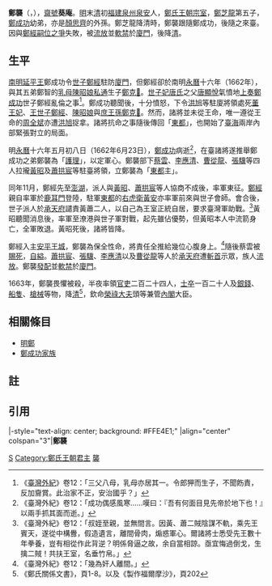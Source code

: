 {{Expand |time=2010-06-29T11:49:34+00:00 }}
{{東亞男性歷史人物
|名稱=鄭　襲<br><small>''ㄓㄥˋ ㄒㄧˊ''<small>
|身份 = 护理、东都主
|延平王代數=
|最高職務=[[榮祿大夫|榮祿大夫]]頭等兼管[[內閣|內閣]]大臣。
|前任=[[鄭森|鄭森]]
|繼任=[[鄭經|鄭經]]
|畫像=
|畫像大小=
|說明=
|在位=1662年
|年號=
|姓名=鄭襲
|封號=
|字=
|號=
|別名=
|出生年=
|立世子=
|逝世年=
|廟號=
|諡號=
|尊號=
|陵墓=
|父親=[[鄭芝龍|鄭芝龍]]
|嫡母=
|母親=[[田川氏_(鄭成功母)|翁太妃]]{{NoteTag|臺南[[延平郡王祠|延平郡王祠]]後殿中央祀有「翁太妃神位」。}}（追諡）
|王妃=
|夫人=
|翁主=
|兄弟=[[延平王|潮武王]][[鄭森|鄭森]]（鄭成功）<br>[[田川七左衛門|田川七左衛門]]<ref>中國歷史學會史學集刊，第7期，第41頁，中國歷史學會，1975</ref><ref>[https://books.google.com.tw/books?id=nV30CwAAQBAJ&pg=PA27 城邦舊事:十二本書看香港本土史(修訂版)] {{Wayback|url=https://books.google.com.tw/books?id=nV30CwAAQBAJ&pg=PA27 |date=20200215225717 }}，第27頁，徐承恩，Red Publish，2016-03-01</ref><br>[[鄭渡|鄭渡]]<br>[[鄭恩|鄭恩]]<br>[[鄭蔭_(明鄭)|鄭蔭]]<br>[[鄭默_(明鄭)|鄭默]]
|姊妹=[[鄭婉|鄭婉]]
|嫡兄弟=
|嫡姊妹=
|庶兄弟=
|庶姊妹=
|同胞兄弟=
|同胞姊妹=
|異母兄弟=
|異母姊妹=
|嫡子=
|庶子=
|嫡女=
|庶女=
|注釋=
}}
'''鄭襲'''（{{lang-nan-tw|鄭襲|tl=Tīnn Sip}}，{{bd|?||?|}}），[[齋號|齋號]]'''葵庵'''。[[明朝|明]]末[[清朝|清]]初[[福建省_(清)|福建]][[泉州府|泉州]][[晉江縣|泉安]]人，[[明鄭|鄭氏王朝]][[宗室|宗室]]，[[鄭芝龍|鄭芝龍]]第五子，[[鄭成功|鄭成功]]幼弟，亦是[[顏思齊|顏思齊]]的外孫。鄭芝龍降清時，鄭襲跟隨鄭成功，後隨之來臺。因與[[鄭經嗣位之爭|鄭經嗣位之爭]]失敗，被[[流放|流放]]並[[軟禁|軟禁]]於[[廈門|廈門]]，後降[[清朝|清]]。

==生平==

{{main|鄭經嗣位之爭}}
[[南明|南明]][[延平王|延平王]]鄭成功令[[世子|世子]][[鄭經|鄭經]]駐防[[廈門|廈門]]，但鄭經卻於南明[[永曆_(南明)|永曆]]十六年（1662年），與其五弟鄭智的[[乳母|乳母]][[陳昭娘|陳昭娘]][[私通|私通]]生子[[鄭克𡒉|鄭克𡒉]]。[[世子妃|世子妃]][[唐王妃_(東寧)|唐氏]]之父[[唐顯悅|唐顯悅]]氣憤地[[奏疏|上奏]][[鄭成功|鄭成功]]世子鄭經亂倫之事<ref>《[[臺灣外紀|臺灣外紀]]》卷12：「三父八母，乳母亦居其一。令郎狎而生子，不聞飭責，反加齎賞。此治家不正，安治國乎？」</ref>。鄭成功聽聞後，十分憤怒，下令[[洪旭|洪旭]]等駐廈將領處死[[董友|董王妃]]、[[世子|王世子]][[鄭經|鄭經]]、[[陳昭娘|陳昭娘]]與[[庶出子女|庶王孫]][[鄭克𡒉|鄭克𡒉]]。然而，諸將並未從王命，唯一遵從王命的[[周全斌|周全斌]]亦遭[[洪旭|洪旭]]捉拿。諸將抗命之事隨後傳回「[[承天府_(臺灣)|東都]]」，也開始了[[臺海|臺海]]兩岸內部緊張對立的局面。

明[[永曆_(南明)|永曆]]十六年五月初八日（1662年6月23日），[[鄭成功|鄭成功]]病逝<ref>《臺灣外紀》卷12：「成功偶感風寒……嘆曰：『吾有何面目見先帝於地下也！』以兩手抓其面而逝。」</ref>，在臺諸將遂推舉鄭成功之弟鄭襲為「[[留後|護理]]」，以定軍心。鄭襲部下[[蔡雲|蔡雲]]、[[李應清|李應清]]、[[曹從龍|曹從龍]]、[[張驥|張驥]]等四人拉攏[[黃昭|黃昭]]及[[蕭拱宸|蕭拱宸]]等駐臺將領，立鄭襲為「[[承天府_(臺灣)|東都]]主」。

同年11月，鄭經先至[[澎湖群島|澎湖]]，派人與[[黃昭|黃昭]]、[[蕭拱宸|蕭拱宸]]等人協商不成後，率軍東征。[[鄭經|鄭經]]親自率軍於[[鹿耳門|鹿耳門]]登陸，駐軍[[承天府_(臺灣)|東都]]的[[右虎衛|右虎衛]][[黃安|黃安]]亦率軍前來與世子會師。會合後，世子派人於[[承天府_(臺灣)|承天府]]譴責黃蕭二人，以自己為王室正統自居，要求臺灣軍助戰。<ref>《臺灣外紀》卷12：「叔姪至親，並無間言。因黃、蕭二賊陰謀不軌，乘先王賓天，遂從中構釁，假造遺言，離間骨肉，煽惑軍心。爾諸將士悉受先王數十年拳養，豈有相從作此背逆？明係脅逼之故，余自當相諒。亟宜悔過倒戈，生擒二賊！共扶王室，名垂竹帛。」</ref>黃昭聽聞消息後，率軍至潦港與世子軍對戰，起先雖佔優勢，但黃昭本人中流箭身亡，全軍敗退。黃昭死後，諸將皆降。

鄭經入主[[安平古堡|安平王城]]，鄭襲為保全性命，將責任全推給幾位心腹身上。<ref>《臺灣外紀》卷12：「幾為奸人離間。」</ref>隨後蔡雲被[[賜死|賜死]]，[[自縊|自縊]]。[[蕭拱宸|蕭拱宸]]、[[張驥|張驥]]、[[李應清|李應清]]以及[[曹從龍|曹從龍]]等人於[[承天府_(臺灣)|承天府]]遭[[斬首|斬首]]示眾，族人[[流放|流放]]。鄭襲[[發配|發配]]並[[軟禁|軟禁]]於[[厦门市|廈門]]。

1663年，鄭襲畏懼被殺，半夜率領[[官吏|官吏]]二百二十四人，[[士兵|士卒]]一百二十人及[[南明货币|銀錢]]、[[船隻|船隻]]、[[槍械|槍械]]等物，降[[清|清]]<ref>《鄭氏關係文書》，頁1-8。以及《製作福爾摩沙》，頁202</ref>，欽命[[榮祿大夫|榮祿大夫]]頭等兼管[[內閣|內閣]]大臣。

==相關條目==
*[[明鄭|明鄭]]
*[[鄭成功家族|鄭成功家族]]

==註==
<references group="註" />

== 引用 ==
{{Reflist|2}}
{{start box}}
|-style="text-align: center; background: #FFE4E1;"
|align="center" colspan="3"|'''鄭襲'''
{{s-before|[[鄭成功|鄭成功]]}}
{{s-title|[[臺灣統治者|臺灣統治者]]|1662年}}
{{s-after|[[鄭經|鄭經]]}}
{{end box}}

{{明鄭時期|state=collapsed}}
{{台灣歷代實質統治者}}

[[Category:郑姓|S]]
[[Category:鄭氏王朝君主|Category:鄭氏王朝君主]]
[[Category:鄭成功家族|襲]]